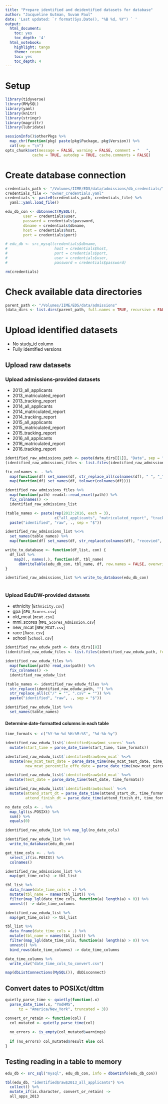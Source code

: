 ```yaml
---
title: "Prepare identified and deidentified datasets for database"
author: "Jacqueline Gutman, Suvam Paul"
date: 'Last updated: `r format(Sys.Date(), "%B %d, %Y") ` '
output:
  html_document:
    toc: yes
    toc_depth: '4'
  html_notebook:
    highlight: tango
    theme: cosmo
    toc: yes
    toc_depth: 4
---
```


# Setup 

```r
library(tidyverse)
library(RMySQL)
library(yaml)
library(knitr)
library(stringr)
library(magrittr)
library(lubridate)

sessionInfo()$otherPkgs %>%
  map_chr(function(pkg) paste(pkg$Package, pkg$Version)) %>%
  cat(sep = "\n")
opts_chunk$set(message = FALSE, warning = FALSE, comment = "   ",
            cache = TRUE, autodep = TRUE, cache.comments = FALSE)

```

# Create database connection

```r
credentials_path <- "/Volumes/IIME/EDS/data/admissions/db_credentials/"
credentials_file <- "owner_credentials.yaml"
credentials <- paste0(credentials_path, credentials_file) %>%
  yaml::yaml.load_file()

edu_db_con <- dbConnect(MySQL(),
        user = credentials$user,
        password = credentials$password,
        dbname = credentials$dbname,
        host = credentials$host,
        port = credentials$port)

# edu_db <- src_mysql(credentials$dbname,
#                     host = credentials$host,
#                     port = credentials$port,
#                     user = credentials$user,
#                     password = credentials$password)

rm(credentials)
```

# Check available data directories

```r
parent_path <- "/Volumes/IIME/EDS/data/admissions"
(data_dirs <- list.dirs(parent_path, full.names = TRUE, recursive = FALSE))
```

# Upload identified datasets
- No study_id column
- Fully identified versions

## Upload raw datasets

### Upload admissions-provided datasets

- 2013_all_applicants
- 2013_matriculated_report
- 2013_tracking_report
- 2014_all_applicants
- 2014_matriculated_report
- 2014_tracking_report
- 2015_all_applicants
- 2015_matriculated_report
- 2015_tracking_report
- 2016_all_applicants
- 2016_matriculated_report
- 2016_tracking_report

```r
identified_raw_admissions_path <- paste(data_dirs[[1]], "Data", sep = "/")
(identified_raw_admissions_files <- list.files(identified_raw_admissions_path, full.names = TRUE))
```

```r
fix_colnames <- . %>% 
  map(function(df) set_names(df, str_replace_all(colnames(df), " ", "_"))) %>%
  map(function(df) set_names(df, tolower(colnames(df))))

identified_raw_admissions_files %>% 
  map(function(path) readxl::read_excel(path)) %>%
  fix_colnames() ->
  identified_raw_admissions_list
```

```r
(table_names <- paste(rep(2013:2016, each = 3), 
                      c("all_applicants", "matriculated_report", "tracking_report"), sep = "_") %>%
  paste("identified", "raw", ., sep = "$"))

identified_raw_admissions_list %<>% 
  set_names(table_names) %>%
  map(function(df) set_names(df, str_replace(colnames(df), "recevied", "received")))

```

```r
write_to_database <- function(df_list, con) {
  df_list %>%
    map2(., names(.), function(df, tbl_name) 
      dbWriteTable(edu_db_con, tbl_name, df, row.names = FALSE, overwrite = TRUE))
}

identified_raw_admissions_list %>% write_to_database(edu_db_con)
  
```

### Upload EduDW-provided datasets

- ethnicity [`Ethnicity.csv`]
- gpa [`GPA_Scores.csv`]
- old_mcat [`mcat.csv`]
- mmi_scores [`MMI_Scores_Admission.csv`]
- new_mcat [`NEW_MCAT.csv`]
- race [`Race.csv`]
- school [`School.csv`]

```r
identified_raw_edudw_path <- data_dirs[[8]]
(identified_raw_edudw_files <- list.files(identified_raw_edudw_path, full.names = TRUE))
```

```r
identified_raw_edudw_files %>% 
  map(function(path) read_csv(path)) %>%
  fix_colnames() ->
  identified_raw_edudw_list
```

```r
(table_names <- identified_raw_edudw_files %>% 
  str_replace(identified_raw_edudw_path, "") %>% 
  str_replace_all(c("/" = "", ".csv" = "")) %>%
  paste("identified", "raw", ., sep = "$"))

identified_raw_edudw_list %<>% 
  set_names(table_names)
```

#### Determine date-formatted columns in each table

```r
time_formats <- c("%Y-%m-%d %H:%M:%S", "%d-%b-%y")

identified_raw_edudw_list$`identified$raw$mmi_scores` %<>%
  mutate(start_time = parse_date_time(start_time, time_formats))

identified_raw_edudw_list$`identified$raw$new_mcat` %<>%
  mutate(new_mcat_test_date = parse_date_time(new_mcat_test_date, time_formats),
         new_mcat_percentile_effe_date = parse_date_time(new_mcat_percentile_effe_date, time_formats))

identified_raw_edudw_list$`identified$raw$old_mcat` %<>%
  mutate(test_date = parse_date_time(test_date, time_formats))

identified_raw_edudw_list$`identified$raw$school` %<>%
  mutate(attend_start_dt = parse_date_time(attend_start_dt, time_formats),
         attend_finish_dt = parse_date_time(attend_finish_dt, time_formats))

no_date_cols <- . %>%
  map_lgl(is.POSIXt) %>%
  sum() %>%
  equals(0)

identified_raw_edudw_list %>% map_lgl(no_date_cols)
```

```r
identified_raw_edudw_list %>% 
  write_to_database(edu_db_con)
```

```r
get_time_cols <- . %>%
  select_if(is.POSIXt) %>%
  colnames()

identified_raw_admissions_list %>%
  map(get_time_cols) -> tbl_list

tbl_list %>%
  data_frame(date_time_cols = .) %>%
  mutate(tbl_name = names(tbl_list)) %>%
  filter(map_lgl(date_time_cols, function(a) length(a) > 0)) %>% 
  unnest() -> date_time_columns

identified_raw_edudw_list %>%
  map(get_time_cols) -> tbl_list

tbl_list %>%
  data_frame(date_time_cols = .) %>%
  mutate(tbl_name = names(tbl_list)) %>%
  filter(map_lgl(date_time_cols, function(a) length(a) > 0)) %>% 
  unnest() %>%
  bind_rows(date_time_columns) -> date_time_columns

date_time_columns %>%
  write_csv("date_time_cols_to_convert.csv")
```

```r
map(dbListConnections(MySQL()), dbDisconnect)
```

## Convert dates to POSIXct/dttm
```r
quietly_parse_time <- quietly(function(.x) 
  parse_date_time(.x, "YmdHMS", 
      tz = "America/New_York", truncated = 3))

convert_or_retain <- function(col) {
  col_mutated <- quietly_parse_time(col)
  
  no_errors <- is_empty(col_mutated$warnings)
  
  if (no_errors) col_mutated$result else col
}
```


## Testing reading in a table to memory

```r
edu_db <- src_sql("mysql", edu_db_con, info = dbGetInfo(edu_db_con))

tbl(edu_db, "identified$raw$2013_all_applicants") %>%
  collect() %>%
  mutate_if(is.character, convert_or_retain) ->
  all_apps_2013

```



